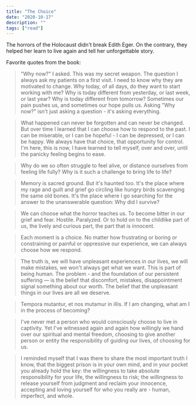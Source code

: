 ```yaml
---
title: "The Choice"
date: "2020-10-17"
description: ""
tags: ["read"]
---
```


The horrors of the Holocaust didn't break Edith Eger. On the contrary, they helped her learn to live again and tell her unforgettable story.

Favorite quotes from the book:

> "Why now?" I asked. This was my secret weapon. The question I always ask my patients on a first visit. I need to know why they are motivated to change. Why today, of all days, do they want to start working with me? Why is today different from yesterday, or last week, or last year? Why is today different from tomorrow? Sometimes our pain pushes us, and sometimes our hope pulls us. Asking "Why now?" isn't just asking a question - it's asking everything.

> What happened can never be forgotten and can never be changed. But over time I learned that I can choose how to respond to the past. I can be miserable, or I can be hopeful - I can be depressed, or I can be happy. We always have that choice, that opportunity for control. I'm here, this is now, I have learned to tell myself, over and over, until the panicky feeling begins to ease.

> Why do we so often struggle to feel alive, or distance ourselves from feeling life fully? Why is it such a challenge to bring life to life?

> Memory is sacred ground. But it's haunted too. It's the place where my rage and guilt and grief go circling like hungry birds scavenging the same old bones. It's the place where I go searching for the answer to the unanswerable question: Why did I survive?

> We can choose what the horror teaches us. To become bitter in our grief and fear. Hostile. Paralyzed. Or to hold on to the childlike part of us, the lively and curious part, the part that is innocent.

> Each moment is a choice. No matter how frustrating or boring or constraining or painful or oppressive our experience, we can always choose how we respond.

> The truth is, we will have unpleasant experiences in our lives, we will make mistakes, we won't always get what we want. This is part of being human. The problem - and the foundation of our persistent suffering — is the belief that discomfort, mistakes, disappointment signal something about our worth. The belief that the unpleasant things in our lives are all we deserve.

> Tempora mutantur, et nos mutamur in illis. If I am changing, what am I in the process of becoming?

> I've never met a person who would consciously choose to live in captivity. Yet I've witnessed again and again how willingly we hand over our spiritual and mental freedom, choosing to give another person or entity the responsibility of guiding our lives, of choosing for us.

> I reminded myself that I was there to share the most important truth I know, that the biggest prison is in your own mind, and in your pocket you already hold the key: the willingness to take absolute responsibility for your life, the willingness to risk; the willingness to release yourself from judgment and reclaim your innocence, accepting and loving yourself for who you really are - human, imperfect, and whole.
